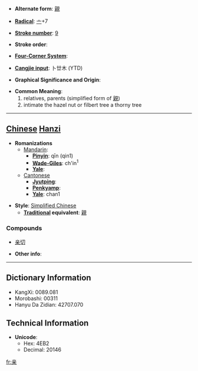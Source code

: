 * '''Alternate form''': [[親]]

* '''[[Wiktionary:Chinese radical index| Radical]]''': [[Wiktionary:Chinese radical index 亠|亠]]+7

* '''[[Wiktionary:Chinese total strokes index|Stroke number]]''': [[Wiktionary:Chinese total strokes index 9|9]]

* '''Stroke order''': 

* '''[[Wiktionary:Chinese four corner index|Four-Corner System]]''': 

* '''[[Wiktionary:Chinese Cangjie index|Cangjie input]]''': 卜廿木 (YTD)

* '''Graphical Significance and Origin''': 

* '''Common Meaning''': 
*# relatives, parents (simplified form of [[親]])
*# intimate the hazel nut or filbert tree a thorny tree

----

== [[Chinese]] [[Hanzi]] ==

* '''Romanizations'''
** [[Mandarin]]:
*** '''[[Pinyin]]''': qīn (qin1)
*** '''[[Wade-Giles]]''': ch'in<sup>1</sup>
*** '''[[Yale]]''': 
**[[Cantonese]]
***'''[[Jyutping]]''':
***'''[[Penkyamp]]''': 
***'''[[Yale]]''': chan1

* '''Style''': [[Simplified Chinese]] 
** '''[[Traditional Chinese|Traditional]] equivalent''': [[親]]

===Compounds===
*[[亲切]]

* '''Other info''': 

----

== Dictionary Information ==

* KangXi: 0089.081
* Morobashi: 00311
* Hanyu Da Zidian: 42707.070

== Technical Information ==

* '''Unicode''':
** Hex: 4EB2
** Decimal: 20146

[[fr:亲]]